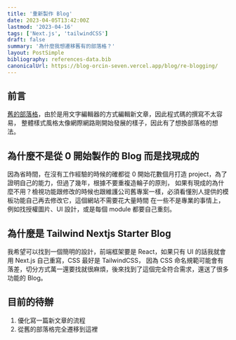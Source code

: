```yaml
---
title: '重新製作 Blog'
date: 2023-04-05T13:42:00Z
lastmod: '2023-04-16'
tags: ['Next.js', 'tailwindCSS']
draft: false
summary: '為什麼我想遷移舊有的部落格？'
layout: PostSimple
bibliography: references-data.bib
canonicalUrl: https://blog-orcin-seven.vercel.app/blog/re-blogging/
---
```


## 前言

[舊的部落格](https://oneraner.blogspot.com/)，由於是用文字編輯器的方式編輯新文章，因此程式碼的撰寫不太容易，
整體樣式風格太像網際網路剛開始發展的樣子，因此有了想換部落格的想法。

## 為什麼不是從 0 開始製作的 Blog 而是找現成的

因為省時間，在沒有工作經驗的時候的確都從 0 開始花數個月打造 project，為了證明自己的能力，但過了幾年，根據不要重複造輪子的原則，
如果有現成的為什麼不用？檢視功能跟修改的時候也跟維護公司舊專案一樣，必須看懂別人提供的模板功能自己再去修改它，這個網站不需要花大量時間
在一些不是專業的事情上，例如找授權圖片、UI 設計，或是每個 module 都要自己重刻。

## 為什麼是 Tailwind Nextjs Starter Blog

我希望可以找到一個簡明的設計，前端框架要是 React，如果只有 UI 的話我就會用 Next.js 自己重寫，CSS 最好是 TailwindCSS，
因為 CSS 命名規範可能會有落差，切分方式萬一還要找就很麻煩，後來找到了這個完全符合需求，還送了很多功能的 Blog。

## 目前的待辦

1. 優化寫一篇新文章的流程
2. 從舊的部落格完全遷移到這裡

